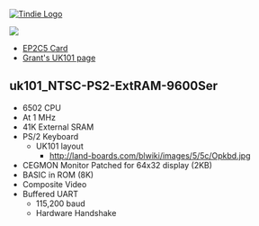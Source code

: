 <a href="https://www.tindie.com/products/land_boards/z80-6502-6809-fpga-multicomp-pcb-ep2c5-db/" >
<img src="http://land-boards.com/tindie/tindie-larges-v2.png" alt="Tindie Logo">
</img></a> 

<img src="http://land-boards.com/blwiki/images/c/c4/P1743-720PX.jpg"></img>

* [http://land-boards.com/blwiki/index.php?title=EP2C5-DB EP2C5 Card]
* [http://searle.x10host.com/uk101FPGA/index.html Grant's UK101 page]

== uk101_NTSC-PS2-ExtRAM-9600Ser ==

* 6502 CPU
* At 1 MHz
* 41K External SRAM
* PS/2 Keyboard
** UK101 layout
*** http://land-boards.com/blwiki/images/5/5c/Opkbd.jpg
* CEGMON Monitor Patched for 64x32 display (2KB)
* BASIC in ROM (8K)
* Composite Video
* Buffered UART
** 	115,200 baud
** Hardware Handshake
